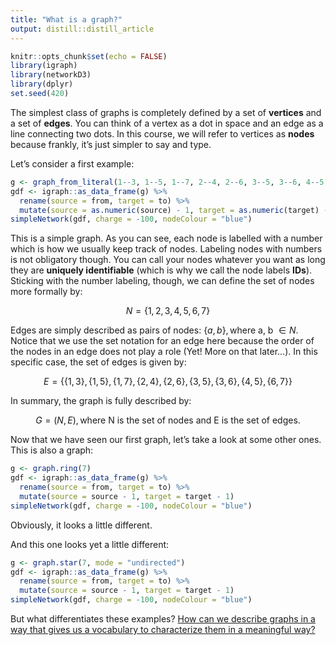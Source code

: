 ```yaml
---
title: "What is a graph?"
output: distill::distill_article
---
```


```r
knitr::opts_chunk$set(echo = FALSE)
library(igraph)
library(networkD3)
library(dplyr)
set.seed(420)
```

The simplest class of graphs is completely defined by a set of **vertices** and a set of **edges**.
You can think of a vertex as a dot in space and an edge as a line connecting two dots.
In this course, we will refer to vertices as **nodes** because frankly, it's just simpler to say and type.

Let's consider a first example:

```r
g <- graph_from_literal(1--3, 1--5, 1--7, 2--4, 2--6, 3--5, 3--6, 4--5, 6--7)
gdf <- igraph::as_data_frame(g) %>% 
  rename(source = from, target = to) %>% 
  mutate(source = as.numeric(source) - 1, target = as.numeric(target) - 1)
simpleNetwork(gdf, charge = -100, nodeColour = "blue")
```

This is a simple graph.
As you can see, each node is labelled with a number which is how we usually keep track of nodes.
Labeling nodes with numbers is not obligatory though.
You can call your nodes whatever you want as long they are **uniquely identifiable** (which is why we call the node labels **IDs**).
Sticking with the number labeling, though, we can define the set of nodes more formally by:

$$
N = \{1, 2, 3, 4, 5, 6, 7\}
$$

Edges are simply described as pairs of nodes: $\{a, b\}, \text{where a, b } \in N$.
Notice that we use the set notation for an edge here because the order of the nodes in an edge does not play a role (Yet! More on that later...).
In this specific case, the set of edges is given by:

$$
E = \{\{1, 3\}, \{1, 5\}, \{1, 7\}, \{2, 4\}, \{2, 6\}, \{3, 5\}, \{3, 6\}, \{4, 5\}, \{6, 7\}\}
$$

In summary, the graph is fully described by:

$$
G = (N, E), \text{where N is the set of nodes and E is the set of edges.}
$$

Now that we have seen our first graph, let's take a look at some other ones.
This is also a graph:

```r
g <- graph.ring(7)
gdf <- igraph::as_data_frame(g) %>% 
  rename(source = from, target = to) %>% 
  mutate(source = source - 1, target = target - 1)
simpleNetwork(gdf, charge = -100, nodeColour = "blue")
```

Obviously, it looks a little different. 

And this one looks yet a little different:

```r
g <- graph.star(7, mode = "undirected")
gdf <- igraph::as_data_frame(g) %>% 
  rename(source = from, target = to) %>% 
  mutate(source = source - 1, target = target - 1)
simpleNetwork(gdf, charge = -100, nodeColour = "blue")
```

But what differentiates these examples?
[How can we describe graphs in a way that gives us a vocabulary to characterize them in a meaningful way?](./talking-about-graphs.html)

